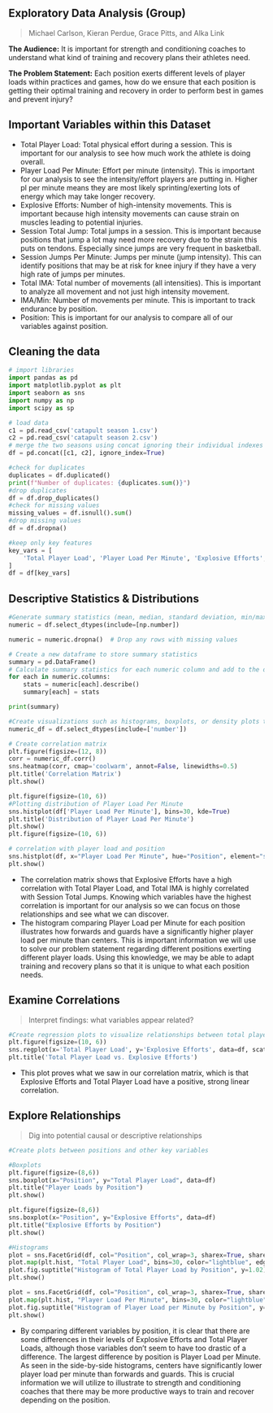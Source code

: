 ## Exploratory Data Analysis (Group) 
>Michael Carlson, Kieran Perdue, Grace Pitts, and Alka Link

**The Audience:** It is important for strength and conditioning coaches to understand what kind of training and recovery plans their athletes need. 


**The Problem Statement:** Each position exerts different levels of player loads within practices and games, how do we ensure that each position is getting their optimal training and recovery in order to perform best in games and prevent injury?


## Important Variables within this Dataset
* Total Player Load: Total physical effort during a session. This is important for our analysis to see how much work the athlete is doing overall. 
* Player Load Per Minute: Effort per minute (intensity). This is important for our analysis to see the intensity/effort players are putting in. Higher pl per minute means they are most likely sprinting/exerting lots of energy which may take longer recovery.
* Explosive Efforts: Number of high-intensity movements. This is important because high intensity movements can cause strain on muscles leading to potential injuries.
* Session Total Jump: Total jumps in a session. This is important because positions that jump a lot may need more recovery due to the strain this puts on tendons. Especially since jumps are very frequent in basketball.
* Session Jumps Per Minute: Jumps per minute (jump intensity). This can identify positions that may be at risk for knee injury if they have a very high rate of jumps per minutes.
* Total IMA: Total number of movements (all intensities). This is important to analyze all movement and not just high intensity movement.
* IMA/Min: Number of movements per minute. This is important to track endurance by position.
* Position: This is important for our analysis to compare all of our variables against position. 

## Cleaning the data
```python
# import libraries
import pandas as pd
import matplotlib.pyplot as plt
import seaborn as sns
import numpy as np
import scipy as sp
```
```python
# load data
c1 = pd.read_csv('catapult season 1.csv')
c2 = pd.read_csv('catapult season 2.csv')
# merge the two seasons using concat ignoring their individual indexes
df = pd.concat([c1, c2], ignore_index=True)
```
```python
#check for duplicates
duplicates = df.duplicated()
print(f"Number of duplicates: {duplicates.sum()}")
#drop duplicates
df = df.drop_duplicates()
#check for missing values
missing_values = df.isnull().sum()
#drop missing values
df = df.dropna()

#keep only key features
key_vars = [
    'Total Player Load', 'Player Load Per Minute', 'Explosive Efforts', 'Session Total Jump', 'Session Jumps Per Minute', 'Total IMA', 'IMA/Min', 'Position'
]
df = df[key_vars]
```

## Descriptive Statistics & Distributions

```python

#Generate summary statistics (mean, median, standard deviation, min/max, quartiles) for numerical variables
numeric = df.select_dtypes(include=[np.number])

numeric = numeric.dropna()  # Drop any rows with missing values

# Create a new dataframe to store summary statistics
summary = pd.DataFrame()
# Calculate summary statistics for each numeric column and add to the dataframe
for each in numeric.columns:
    stats = numeric[each].describe()
    summary[each] = stats

print(summary)
```
```python
#Create visualizations such as histograms, boxplots, or density plots to explore the distribution of key numerical variables.
numeric_df = df.select_dtypes(include=['number'])

# Create correlation matrix
plt.figure(figsize=(12, 8))
corr = numeric_df.corr()
sns.heatmap(corr, cmap='coolwarm', annot=False, linewidths=0.5)
plt.title('Correlation Matrix')
plt.show()

plt.figure(figsize=(10, 6))
#Plotting distribution of Player Load Per Minute
sns.histplot(df['Player Load Per Minute'], bins=30, kde=True)
plt.title('Distribution of Player Load Per Minute')
plt.show()
plt.figure(figsize=(10, 6))

# correlation with player load and position
sns.histplot(df, x="Player Load Per Minute", hue="Position", element="step", common_norm=False)
plt.show()

```
* The correlation matrix shows that Explosive Efforts have a high correlation with Total Player Load, and Total IMA is highly correlated with Session Total Jumps. Knowing which variables have the highest correlation is important for our analysis so we can focus on those relationships and see what we can discover. 
* The histogram comparing Player Load per Minute for each position illustrates how forwards and guards have a significantly higher player load per minute than centers. This is important information we will use to solve our problem statement regarding different positions exerting different player loads. Using this knowledge, we may be able to adapt training and recovery plans so that it is unique to what each position needs.

## Examine Correlations 
> Interpret findings: what variables appear related?
```python

#Create regression plots to visualize relationships between total player load and explosive efforts 
plt.figure(figsize=(10, 6))
sns.regplot(x='Total Player Load', y='Explosive Efforts', data=df, scatter_kws={'color': 'darkblue'}, line_kws={'color': 'red'})
plt.title('Total Player Load vs. Explosive Efforts')
```
* This plot proves what we saw in our correlation matrix, which is that Explosive Efforts and Total Player Load have a positive, strong linear correlation. 




## Explore Relationships
>Dig into potential causal or descriptive relationships 
```python
#Create plots between positions and other key variables

#Boxplots
plt.figure(figsize=(8,6))
sns.boxplot(x="Position", y="Total Player Load", data=df)
plt.title("Player Loads by Position")
plt.show()

plt.figure(figsize=(8,6))
sns.boxplot(x="Position", y="Explosive Efforts", data=df)
plt.title("Explosive Efforts by Position")
plt.show()

#Histograms
plot = sns.FacetGrid(df, col="Position", col_wrap=3, sharex=True, sharey=True)
plot.map(plt.hist, "Total Player Load", bins=30, color="lightblue", edgecolor="black")
plot.fig.suptitle("Histogram of Total Player Load by Position", y=1.02)
plt.show()

plot = sns.FacetGrid(df, col="Position", col_wrap=3, sharex=True, sharey=True)
plot.map(plt.hist, "Player Load Per Minute", bins=30, color="lightblue", edgecolor="black")
plot.fig.suptitle("Histogram of Player Load per Minute by Position", y=1.02)
plt.show()

```
* By comparing different variables by position, it is clear that there are some differences in their levels of Explosive Efforts and Total Player Loads, although those variables don’t seem to have too drastic of a difference. The largest difference by position is Player Load per Minute. As seen in the side-by-side histograms, centers have significantly lower player load per minute than forwards and guards. This is crucial information we will utilize to illustrate to strength and conditioning coaches that there may be more productive ways to train and recover depending on the position. 